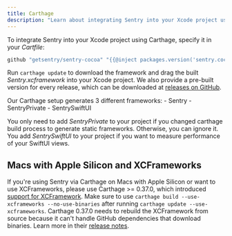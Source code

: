 ```yaml
---
title: Carthage
description: "Learn about integrating Sentry into your Xcode project using Carthage."
---
```


To integrate Sentry into your Xcode project using Carthage, specify it in your _Cartfile_:

```ruby
github "getsentry/sentry-cocoa" "{{@inject packages.version('sentry.cocoa') }}"
```

Run `carthage update` to download the framework and drag the built _Sentry.xcframework_ into your Xcode project. We also provide a pre-built version for every release, which can be downloaded at [releases on GitHub](https://github.com/getsentry/sentry-cocoa/releases).

Our Carthage setup generates 3 different frameworks:
    - Sentry
    - SentryPrivate
    - SentrySwiftUI

You only need to add _SentryPrivate_ to your project if you changed carthage build process to generate static frameworks. Otherwise, you can ignore it.
You add _SentrySwiftUI_ to your project if you want to measure performance of your SwiftUI views.

## Macs with Apple Silicon and XCFrameworks

If you're using Sentry via Carthage on Macs with Apple Silicon or want to use XCFrameworks, please use Carthage >= 0.37.0, which introduced [support for XCFramework](https://github.com/Carthage/Carthage/releases/tag/0.37.0). Make sure to use `carthage build --use-xcframeworks --no-use-binaries` after running `carthage update --use-xcframeworks`. Carthage 0.37.0 needs to rebuild the XCFramework from source because it can't handle GitHub dependencies that download binaries. Learn more in their [release notes](https://github.com/Carthage/Carthage/releases/tag/0.37.0).
